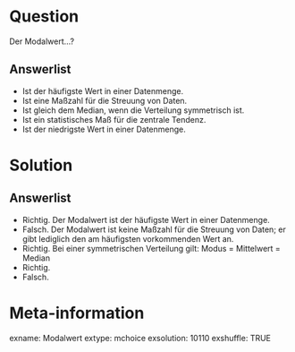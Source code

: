 
Question
========

Der Modalwert...?

Answerlist
----------

* Ist der häufigste Wert in einer Datenmenge.
* Ist eine Maßzahl für die Streuung von Daten.
* Ist gleich dem Median, wenn die Verteilung symmetrisch ist.
* Ist ein statistisches Maß für die zentrale Tendenz.
* Ist der niedrigste Wert in einer Datenmenge.

Solution
========

Answerlist
----------

* Richtig. Der Modalwert ist der häufigste Wert in einer Datenmenge.
* Falsch. Der Modalwert ist keine Maßzahl für die Streuung von Daten; er gibt lediglich den am häufigsten vorkommenden Wert an.
* Richtig. Bei einer symmetrischen Verteilung gilt: Modus = Mittelwert = Median
* Richtig. 
* Falsch. 

Meta-information
================
exname: Modalwert
extype: mchoice 
exsolution: 10110
exshuffle: TRUE
